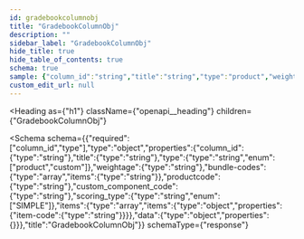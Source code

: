 ```yaml
---
id: gradebookcolumnobj
title: "GradebookColumnObj"
description: ""
sidebar_label: "GradebookColumnObj"
hide_title: true
hide_table_of_contents: true
schema: true
sample: {"column_id":"string","title":"string","type":"product","weightage":"string","bundle-codes":["string"],"productcode":"string","custom_component_code":"string","scoring_type":"SIMPLE","items":[{"item-code":"string"}],"data":{}}
custom_edit_url: null
---
```



<Heading
  as={"h1"}
  className={"openapi__heading"}
  children={"GradebookColumnObj"}
>
</Heading>





<Schema
  schema={{"required":["column_id","type"],"type":"object","properties":{"column_id":{"type":"string"},"title":{"type":"string"},"type":{"type":"string","enum":["product","custom"]},"weightage":{"type":"string"},"bundle-codes":{"type":"array","items":{"type":"string"}},"productcode":{"type":"string"},"custom_component_code":{"type":"string"},"scoring_type":{"type":"string","enum":["SIMPLE"]},"items":{"type":"array","items":{"type":"object","properties":{"item-code":{"type":"string"}}}},"data":{"type":"object","properties":{}}},"title":"GradebookColumnObj"}}
  schemaType={"response"}
>
  
</Schema>
            